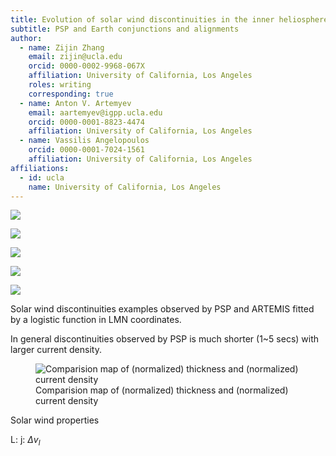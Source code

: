 ```yaml
---
title: Evolution of solar wind discontinuities in the inner heliosphere
subtitle: PSP and Earth conjunctions and alignments
author:
  - name: Zijin Zhang
    email: zijin@ucla.edu
    orcid: 0000-0002-9968-067X
    affiliation: University of California, Los Angeles
    roles: writing
    corresponding: true
  - name: Anton V. Artemyev
    email: aartemyev@igpp.ucla.edu
    orcid: 0000-0001-8823-4474
    affiliation: University of California, Los Angeles
  - name: Vassilis Angelopoulos
    orcid: 0000-0001-7024-1561
    affiliation: University of California, Los Angeles
affiliations:
  - id: ucla
    name: University of California, Los Angeles
---
```


![](figures/density_distribution){#fig-distribution}

![](figures/thickness_current){#fig-thickness-current}

::: {#fig-plasma-adiabatic-evolution .column-page}
![](figures/evolution/plasma-adiabatic-evolution_e2-DSCOVR-next.svg)

![](figures/evolution/plasma-adiabatic-evolution_e2-DSCOVR.svg)

<!-- Comparison of plasma dimensionless quantities (plasma beta and normalized plasma speed by Alfven speed) between PSP (red) and DSCOVR (blue). Yellow dots are predicted plasma beta and normalized speed using formulary from @perroneRadialEvolutionSolar2019. -->
:::

::: {#fig-examples .column-page}

![](figures/examples/psp_e2_example.png)

Solar wind discontinuities examples observed by PSP and ARTEMIS fitted by a logistic function in LMN coordinates.

In general discontinuities observed by PSP is much shorter (1~5 secs) with larger current density.
:::


![Comparision map of (normalized) thickness and (normalized) current density](figures/enc2/thickness_current_spc_n_spc.png){#fig-comp-map}

Solar wind properties

L:
j:
$\Delta v_l$